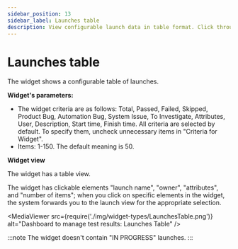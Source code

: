 ```yaml
---
sidebar_position: 13
sidebar_label: Launches table
description: View configurable launch data in table format. Click through to explore details, track progress, and analyze results using test automation reporting tools.
---
```


# Launches table

The widget shows a configurable table of launches.

**Widget's parameters:**

- The widget criteria are as follows: Total, Passed, Failed, Skipped, Product Bug, Automation Bug, System Issue, To Investigate, Attributes, User, Description, Start time, Finish time. All criteria are selected by default. To specify them, uncheck unnecessary items in "Criteria for Widget".
- Items: 1-150. The default meaning is 50.

**Widget view**

The widget has a table view.

The widget has clickable elements "launch name", "owner", "attributes", and "number of items"; when you click on specific elements in the widget, the system forwards you to the launch view for the appropriate selection.

<MediaViewer src={require('./img/widget-types/LaunchesTable.png')} alt="Dashboard to manage test results: Launches Table" />

:::note
The widget doesn't contain "IN PROGRESS" launches.
:::
